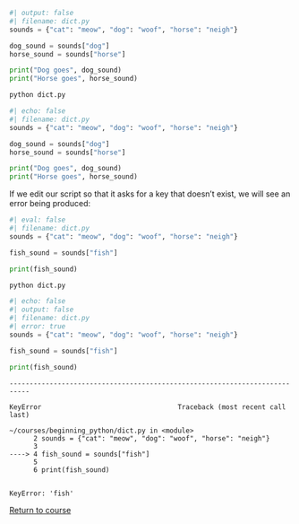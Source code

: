 
```python
#| output: false
#| filename: dict.py
sounds = {"cat": "meow", "dog": "woof", "horse": "neigh"}

dog_sound = sounds["dog"]
horse_sound = sounds["horse"]

print("Dog goes", dog_sound)
print("Horse goes", horse_sound)
```


```.bash
python dict.py
```

```python
#| echo: false
#| filename: dict.py
sounds = {"cat": "meow", "dog": "woof", "horse": "neigh"}

dog_sound = sounds["dog"]
horse_sound = sounds["horse"]

print("Dog goes", dog_sound)
print("Horse goes", horse_sound)
```



If we edit our script so that it asks for a key that doesn't exist, we will see an error being produced:


```python
#| eval: false
#| filename: dict.py
sounds = {"cat": "meow", "dog": "woof", "horse": "neigh"}

fish_sound = sounds["fish"]

print(fish_sound)
```

```.bash
python dict.py
```

```python
#| echo: false
#| output: false
#| filename: dict.py
#| error: true
sounds = {"cat": "meow", "dog": "woof", "horse": "neigh"}

fish_sound = sounds["fish"]

print(fish_sound)
```


    ---------------------------------------------------------------------------

    KeyError                                  Traceback (most recent call last)

    ~/courses/beginning_python/dict.py in <module>
          2 sounds = {"cat": "meow", "dog": "woof", "horse": "neigh"}
          3 
    ----> 4 fish_sound = sounds["fish"]
          5 
          6 print(fish_sound)


    KeyError: 'fish'


[Return to course](../pages/06-dictionaries.qmd#exercise-1)

